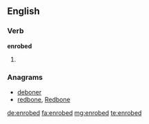 ==English==

===Verb===
'''enrobed'''

# {{en-past of|enrobe}}

===Anagrams===
* [[deboner#English|deboner]]
* [[redbone#English|redbone]], [[Redbone#English|Redbone]]

[[de:enrobed]]
[[fa:enrobed]]
[[mg:enrobed]]
[[te:enrobed]]